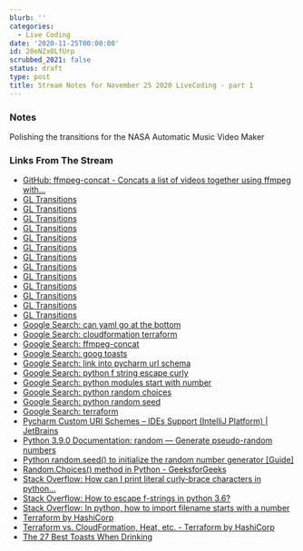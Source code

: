 ```yaml
---
blurb: ''
categories:
  - Live Coding
date: '2020-11-25T00:00:00'
id: 20eNZx0LfUrp
scrubbed_2021: false
status: draft
type: post
title: Stream Notes for November 25 2020 LiveCoding - part 1
---
```


### Notes

Polishing the transitions for the NASA Automatic Music Video Maker


### Links From The Stream


- [GitHub: ffmpeg-concat - Concats a list of videos together using ffmpeg with...](https://github.com/transitive-bullshit/ffmpeg-concat)
- [GL Transitions](https://gl-transitions.com/editor/fade)
- [GL Transitions](https://gl-transitions.com/editor/fadegrayscale)
- [GL Transitions](https://gl-transitions.com/editor/circleopen)
- [GL Transitions](https://gl-transitions.com/editor/directionalwarp)
- [GL Transitions](https://gl-transitions.com/editor/directionalwipe)
- [GL Transitions](https://gl-transitions.com/editor/crosswarp)
- [GL Transitions](https://gl-transitions.com/editor/CrossZoom)
- [GL Transitions](https://gl-transitions.com/editor/Dreamy)
- [GL Transitions](https://gl-transitions.com/editor/squareswire)
- [GL Transitions](https://gl-transitions.com/editor/angular)
- [GL Transitions](https://gl-transitions.com/editor/Radial)
- [GL Transitions](https://gl-transitions.com/editor/cube)
- [GL Transitions](https://gl-transitions.com/editor/swap)
- [Google Search: can yaml go at the bottom](https://www.google.com/search?client=safari&rls=en&q=can+yaml+go+at+the+bottom&ie=UTF-8&oe=UTF-8)
- [Google Search: cloudformation terraform](https://www.google.com/search?client=safari&rls=en&q=cloudformation+terraform&ie=UTF-8&oe=UTF-8)
- [Google Search: ffmpeg-concat](https://www.google.com/search?client=safari&rls=en&q=ffmpeg-concat&ie=UTF-8&oe=UTF-8)
- [Google Search: goog toasts](https://www.google.com/search?client=safari&rls=en&q=goog+toasts&ie=UTF-8&oe=UTF-8)
- [Google Search: link into pycharm url schema](https://www.google.com/search?client=safari&rls=en&q=link+into+pycharm+url+schema&ie=UTF-8&oe=UTF-8)
- [Google Search: python f string escape curly](https://www.google.com/search?newwindow=1&client=safari&rls=en&ei=Dp2-X7bfMvmUwbkPv-aziAI&q=python+f+string+escape+curly&oq=python+f+string+escape+c&gs_lcp=CgZwc3ktYWIQARgAMgUIABDJAzICCAA6BAgAEEdQ7yFY4SJgrTFoAHACeACAAViIAakBkgEBMpgBAKABAaoBB2d3cy13aXrIAQjAAQE&sclient=psy-ab)
- [Google Search: python modules start with number](https://www.google.com/search?client=safari&rls=en&q=python+modules+start+with+number&ie=UTF-8&oe=UTF-8)
- [Google Search: python random choices](https://www.google.com/search?newwindow=1&client=safari&rls=en&ei=9pi-X-_VI8qEwbkPr7m8kAU&q=python+random+choices&oq=python+random+choices&gs_lcp=CgZwc3ktYWIQAzIFCAAQyQMyAggAMgIIADICCAAyAggAMgIIADICCAAyBAgAEAoyAggAMgIIADoECAAQR1DKCVjKCWCEDWgAcAJ4AIABTYgBTZIBATGYAQCgAQGqAQdnd3Mtd2l6yAEIwAEB&sclient=psy-ab&ved=0ahUKEwjvqKLMoJ7tAhVKQjABHa8cD1IQ4dUDCAw&uact=5)
- [Google Search: python random seed](https://www.google.com/search?client=safari&rls=en&q=python+random+seed&ie=UTF-8&oe=UTF-8)
- [Google Search: terraform](https://www.google.com/search?client=safari&rls=en&q=terraform&ie=UTF-8&oe=UTF-8)
- [Pycharm Custom URI Schemes – IDEs Support (IntelliJ Platform) | JetBrains](https://intellij-support.jetbrains.com/hc/en-us/community/posts/360000317119-Pycharm-Custom-URI-Schemes)
- [Python 3.9.0 Documentation: random — Generate pseudo-random numbers](https://docs.python.org/3/library/random.html)
- [Python random.seed() to initialize the random number generator [Guide]](https://pynative.com/python-random-seed/)
- [Random.Choices() method in Python - GeeksforGeeks](https://www.geeksforgeeks.org/random-choices-method-in-python/)
- [Stack Overflow: How can I print literal curly-brace characters in python...](https://stackoverflow.com/questions/5466451/how-can-i-print-literal-curly-brace-characters-in-python-string-and-also-use-fo)
- [Stack Overflow: How to escape f-strings in python 3.6?](https://stackoverflow.com/questions/42521230/how-to-escape-f-strings-in-python-3-6)
- [Stack Overflow: In python, how to import filename starts with a number](https://stackoverflow.com/questions/9090079/in-python-how-to-import-filename-starts-with-a-number)
- [Terraform by HashiCorp](https://www.terraform.io/)
- [Terraform vs. CloudFormation, Heat, etc. - Terraform by HashiCorp](https://www.terraform.io/intro/vs/cloudformation.html)
- [The 27 Best Toasts When Drinking](https://www.foodbeast.com/news/27-sure-fire-toasts-that-are-guaranteed-to-raise-glasses/)
